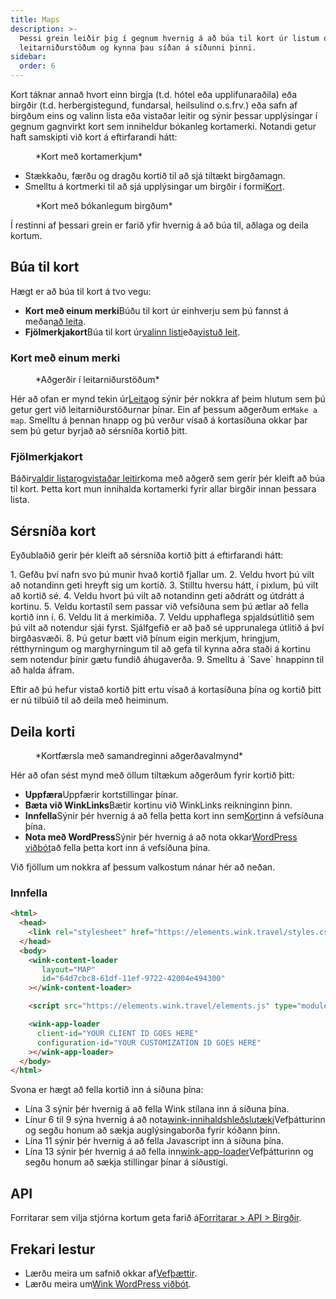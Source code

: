 ```yaml
---
title: Maps
description: >-
  Þessi grein leiðir þig í gegnum hvernig á að búa til kort úr listum og
  leitarniðurstöðum og kynna þau síðan á síðunni þinni.
sidebar:
  order: 6
---
```


Kort táknar annað hvort einn birgja (t.d. hótel eða upplifunaraðila) eða birgðir (t.d. herbergistegund, fundarsal, heilsulind o.s.frv.) eða safn af birgðum eins og valinn lista eða vistaðar leitir og sýnir þessar upplýsingar í gegnum gagnvirkt kort sem inniheldur bókanleg kortamerki.
Notandi getur haft samskipti við kort á eftirfarandi hátt:

<figure>
  <CloudinaryImage width="700" height="393" resize="scale" quality="best" alt="Kort með merkjum" src="academy/map-example" errorImage="noimage_opaque_nyrtl0.png" />

  <figcaption>*Kort með kortamerkjum*</figcaption>
</figure>


* Stækkaðu, færðu og dragðu kortið til að sjá tiltækt birgðamagn.
* Smelltu á kortmerki til að sjá upplýsingar um birgðir í formi[Kort](/studio/cards).

<figure>
  <CloudinaryImage width="700" height="568" resize="scale" quality="best" alt="Kort með opnu korti" src="academy/map-example-card" errorImage="noimage_opaque_nyrtl0.png" />

  <figcaption>*Kort með bókanlegum birgðum*</figcaption>
</figure>


Í restinni af þessari grein er farið yfir hvernig á að búa til, aðlaga og deila kortum.

## Búa til kort

Hægt er að búa til kort á tvo vegu:

* **Kort með einum merki**Búðu til kort úr einhverju sem þú fannst á meðan[að leita](/studio/search).
* **Fjölmerkjakort**Búa til kort úr[valinn listi](/studio/curated-lists)eða[vistuð leit](/studio/saved-searches).

### Kort með einum merki

<figure>
  <CloudinaryImage width="350" height="238" resize="scale" quality="best" alt="Aðgerðir" src="academy/inventory-actions" errorImage="noimage_opaque_nyrtl0.png" />

  <figcaption>*Aðgerðir í leitarniðurstöðum*</figcaption>
</figure>


Hér að ofan er mynd tekin úr[Leita](/studio/search)og sýnir þér nokkra af þeim hlutum sem þú getur gert við leitarniðurstöðurnar þínar. Ein af þessum aðgerðum er`Make a map`.
Smelltu á þennan hnapp og þú verður vísað á kortasíðuna okkar þar sem þú getur byrjað að sérsníða kortið þitt.

### Fjölmerkjakort

Báðir[valdir listar](/studio/curated-lists#list-actions)og[vistaðar leitir](/studio/saved-searches#list-actions)koma með aðgerð sem gerir þér kleift að búa til kort. Þetta kort mun innihalda kortamerki fyrir allar birgðir innan þessara lista.

## Sérsníða kort

Eyðublaðið gerir þér kleift að sérsníða kortið þitt á eftirfarandi hátt:

<Steps>
  1. Gefðu því nafn svo þú munir hvað kortið fjallar um.
  2. Veldu hvort þú vilt að notandinn geti hreyft sig um kortið.
  3. Stilltu hversu hátt, í pixlum, þú vilt að kortið sé.
  4. Veldu hvort þú vilt að notandinn geti aðdrátt og útdrátt á kortinu.
  5. Veldu kortastíl sem passar við vefsíðuna sem þú ætlar að fella kortið inn í.
  6. Veldu lit á merkimiða.
  7. Veldu upphaflega spjaldsútlitið sem þú vilt að notendur sjái fyrst. Sjálfgefið er að það sé upprunalega útlitið á því birgðasvæði.
  8. Þú getur bætt við þínum eigin merkjum, hringjum, rétthyrningum og marghyrningum til að gefa til kynna aðra staði á kortinu sem notendur þínir gætu fundið áhugaverða.
  9. Smelltu á `Save` hnappinn til að halda áfram.
</Steps>


Eftir að þú hefur vistað kortið þitt ertu vísað á kortasíðuna þína og kortið þitt er nú tilbúið til að deila með heiminum.

## Deila korti

<figure>
  <CloudinaryImage width="350" height="946" resize="scale" quality="best" alt="Kort" src="academy/map" errorImage="noimage_opaque_nyrtl0.png" />

  <figcaption>*Kortfærsla með samandreginni aðgerðavalmynd*</figcaption>
</figure>


Hér að ofan sést mynd með öllum tiltækum aðgerðum fyrir kortið þitt:

* **Uppfæra**Uppfærir kortstillingar þínar.
* **Bæta við WinkLinks**Bætir kortinu við WinkLinks reikninginn þinn.
* **Innfella**Sýnir þér hvernig á að fella þetta kort inn sem[Kort](/developers/web-components/#content-loader)inn á vefsíðuna þína.
* **Nota með WordPress**Sýnir þér hvernig á að nota okkar[WordPress viðbót](/developers/wordpress)að fella þetta kort inn á vefsíðuna þína.

Við fjöllum um nokkra af þessum valkostum nánar hér að neðan.

### Innfella

```html {3, 6-9, 11, 13-16}
<html>
  <head>
    <link rel="stylesheet" href="https://elements.wink.travel/styles.css"></link>
  </head>
  <body>
    <wink-content-loader
       layout="MAP"
       id="64d7cbc8-61df-11ef-9722-42004e494300"
    ></wink-content-loader>

    <script src="https://elements.wink.travel/elements.js" type="module" defer></script>

    <wink-app-loader
      client-id="YOUR CLIENT ID GOES HERE"
      configuration-id="YOUR CUSTOMIZATION ID GOES HERE"
    ></wink-app-loader>
  </body>
</html>
```

Svona er hægt að fella kortið inn á síðuna þína:

* Lína 3 sýnir þér hvernig á að fella Wink stílana inn á síðuna þína.
* Línur 6 til 9 sýna hvernig á að nota[wink-innihaldshleðslutæki](/developers/web-components/#content-loader)Vefþátturinn og segðu honum að sækja auglýsingaborða fyrir kóðann þinn.
* Lína 11 sýnir þér hvernig á að fella Javascript inn á síðuna þína.
* Lína 13 sýnir þér hvernig á að fella inn[wink-app-loader](/developers/web-components/#application-loader)Vefþátturinn og segðu honum að sækja stillingar þínar á síðustigi.

## API

Forritarar sem vilja stjórna kortum geta farið á[Forritarar > API > Birgðir](/developers/apis/#inventory-api).

## Frekari lestur

* Lærðu meira um safnið okkar af[Vefþættir](/developers/web-components).
* Lærðu meira um[Wink WordPress viðbót](/developers/wordpress).

